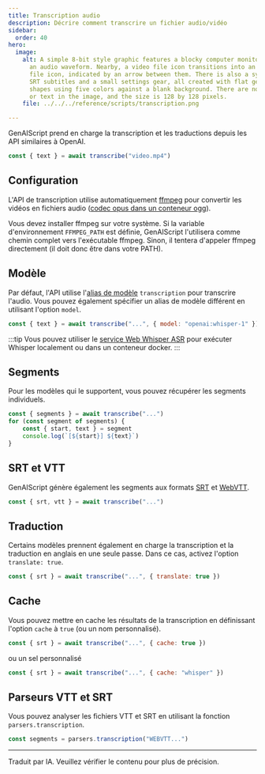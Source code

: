 ```yaml
---
title: Transcription audio
description: Décrire comment transcrire un fichier audio/vidéo
sidebar:
  order: 40
hero:
  image:
    alt: A simple 8-bit style graphic features a blocky computer monitor displaying
      an audio waveform. Nearby, a video file icon transitions into an audio
      file icon, indicated by an arrow between them. There is also a symbol for
      SRT subtitles and a small settings gear, all created with flat geometric
      shapes using five colors against a blank background. There are no people
      or text in the image, and the size is 128 by 128 pixels.
    file: ../../../reference/scripts/transcription.png

---
```


GenAIScript prend en charge la transcription et les traductions depuis les API similaires à OpenAI.

```js "transcribe"
const { text } = await transcribe("video.mp4")
```

## Configuration

L'API de transcription utilise automatiquement [ffmpeg](https://ffmpeg.org/) pour convertir les vidéos en fichiers audio ([codec opus dans un conteneur ogg](https://community.openai.com/t/whisper-api-increase-file-limit-25-mb/566754)).

Vous devez installer ffmpeg sur votre système. Si la variable d'environnement `FFMPEG_PATH` est définie, GenAIScript l'utilisera comme chemin complet vers l'exécutable ffmpeg. Sinon, il tentera d'appeler ffmpeg directement (il doit donc être dans votre PATH).

## Modèle

Par défaut, l'API utilise l'[alias de modèle](/genaiscript/reference/scripts/model-aliases) `transcription` pour transcrire l'audio. Vous pouvez également spécifier un alias de modèle différent en utilisant l'option `model`.

```js "openai:whisper-1" wrap
const { text } = await transcribe("...", { model: "openai:whisper-1" })
```

:::tip
Vous pouvez utiliser le [service Web Whisper ASR](/genaiscript/configuration/whisperasr) pour exécuter Whisper localement ou dans un conteneur docker.
:::

## Segments

Pour les modèles qui le supportent, vous pouvez récupérer les segments individuels.

```js "{ segments }"
const { segments } = await transcribe("...")
for (const segment of segments) {
    const { start, text } = segment
    console.log(`[${start}] ${text}`)
}
```

## SRT et VTT

GenAIScript génère également les segments aux formats [SRT](https://fr.wikipedia.org/wiki/SubRip) et [WebVTT](https://developer.mozilla.org/en-US/docs/Web/API/WebVTT_API).

```js
const { srt, vtt } = await transcribe("...")
```

## Traduction

Certains modèles prennent également en charge la transcription et la traduction en anglais en une seule passe. Dans ce cas, activez l'option `translate: true`.

```js "translate: true"
const { srt } = await transcribe("...", { translate: true })
```

## Cache

Vous pouvez mettre en cache les résultats de la transcription en définissant l'option `cache` à `true` (ou un nom personnalisé).

```js "cache: true"
const { srt } = await transcribe("...", { cache: true })
```

ou un sel personnalisé

```js
const { srt } = await transcribe("...", { cache: "whisper" })
```

## Parseurs VTT et SRT

Vous pouvez analyser les fichiers VTT et SRT en utilisant la fonction `parsers.transcription`.

```js
const segments = parsers.transcription("WEBVTT...")
```

<hr />

Traduit par IA. Veuillez vérifier le contenu pour plus de précision.

